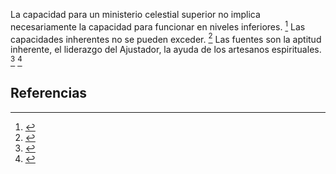 La capacidad para un ministerio celestial superior no implica necesariamente la capacidad para funcionar en niveles inferiores. <ref>{{lib|LU|39|0|10}}</ref> Las capacidades inherentes no se pueden exceder. <ref>{{lib|LU|48|7|5}}</ref> Las fuentes son la aptitud inherente, el liderazgo del Ajustador, la ayuda de los artesanos espirituales. <ref>{{lib|LU|44|8|2}}</ref> <ref>{{lib|LU|160|4|11}}</ref> 

== Referencias ==

<references />
